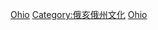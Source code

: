 {{Commons category|Religion in Ohio}}
[[Category:美国各州宗教|Ohio]]
[[Category:俄亥俄州文化|Category:俄亥俄州文化]]
[[Category:美國中西部宗教|Ohio]]